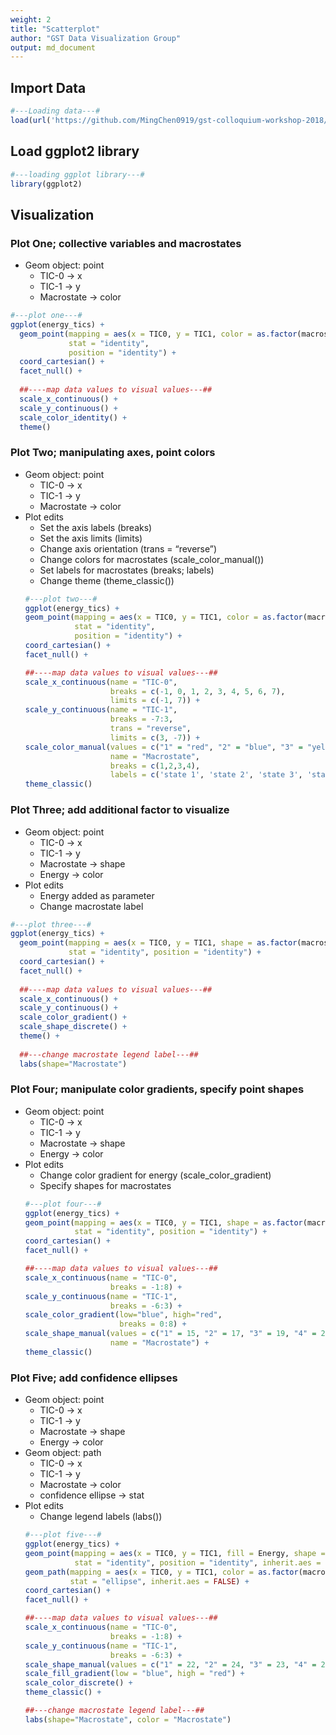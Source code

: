 ```yaml
---
weight: 2
title: "Scatterplot"
author: "GST Data Visualization Group"
output: md_document
---
```


## Import Data
```r
#---Loading data---#
load(url('https://github.com/MingChen0919/gst-colloquium-workshop-2018/raw/master/content/datasets-2/datasets.RData'))
```

## Load ggplot2 library
```r
#---loading ggplot library---#
library(ggplot2)
```

## Visualization

### Plot One; collective variables and macrostates
* Geom object: point
    * TIC-0 -> x
    * TIC-1 -> y
    * Macrostate -> color
  
```r
#---plot one---#
ggplot(energy_tics) +
  geom_point(mapping = aes(x = TIC0, y = TIC1, color = as.factor(macrostate)),
             stat = "identity", 
             position = "identity") +
  coord_cartesian() +
  facet_null() +
  
  ##----map data values to visual values---##
  scale_x_continuous() +
  scale_y_continuous() +
  scale_color_identity() +
  theme()
```

### Plot Two; manipulating axes, point colors
* Geom object: point
    * TIC-0 -> x
    * TIC-1 -> y
    * Macrostate -> color

* Plot edits
    * Set the axis labels (breaks)  
    * Set the axis limits (limits)  
    * Change axis orientation (trans = "reverse")  
    * Change colors for macrostates (scale_color_manual())  
    * Set labels for macrostates (breaks; labels)  
    * Change theme (theme_classic())  
```r
#---plot two---#
ggplot(energy_tics) +
  geom_point(mapping = aes(x = TIC0, y = TIC1, color = as.factor(macrostate)),
             stat = "identity", 
             position = "identity") +
  coord_cartesian() +
  facet_null() +
  
  ##----map data values to visual values---##
  scale_x_continuous(name = "TIC-0", 
                     breaks = c(-1, 0, 1, 2, 3, 4, 5, 6, 7),
                     limits = c(-1, 7)) +
  scale_y_continuous(name = "TIC-1",
                     breaks = -7:3, 
                     trans = "reverse",
                     limits = c(3, -7)) +
  scale_color_manual(values = c("1" = "red", "2" = "blue", "3" = "yellow", "4" = "green"),
                     name = "Macrostate", 
                     breaks = c(1,2,3,4),
                     labels = c('state 1', 'state 2', 'state 3', 'state 4')) + 
  theme_classic()
```

### Plot Three; add additional factor to visualize
* Geom object: point
    * TIC-0 -> x
    * TIC-1 -> y
    * Macrostate -> shape
    * Energy -> color
* Plot edits
    * Energy added as parameter
    * Change macrostate label
    
```r
#---plot three---#
ggplot(energy_tics) +
  geom_point(mapping = aes(x = TIC0, y = TIC1, shape = as.factor(macrostate), color = Energy),
             stat = "identity", position = "identity") +
  coord_cartesian() +
  facet_null() +
  
  ##----map data values to visual values---##
  scale_x_continuous() +
  scale_y_continuous() +
  scale_color_gradient() +
  scale_shape_discrete() +
  theme() +
  
  ##---change macrostate legend label---##
  labs(shape="Macrostate") 
```

### Plot Four; manipulate color gradients, specify point shapes
* Geom object: point
    * TIC-0 -> x
    * TIC-1 -> y
    * Macrostate -> shape
    * Energy -> color

* Plot edits
    * Change color gradient for energy (scale_color_gradient)
    * Specify shapes for macrostates
```r
#---plot four---#
ggplot(energy_tics) +
  geom_point(mapping = aes(x = TIC0, y = TIC1, shape = as.factor(macrostate), color = Energy),
             stat = "identity", position = "identity") +
  coord_cartesian() +
  facet_null() +
  
  ##----map data values to visual values---##
  scale_x_continuous(name = "TIC-0",
                     breaks = -1:8) +
  scale_y_continuous(name = "TIC-1",
                     breaks = -6:3) +
  scale_color_gradient(low="blue", high="red",
                       breaks = 0:8) +
  scale_shape_manual(values = c("1" = 15, "2" = 17, "3" = 19, "4" = 22),
                     name = "Macrostate") +
  theme_classic()
```

### Plot Five; add confidence ellipses
* Geom object: point
    * TIC-0 -> x
    * TIC-1 -> y
    * Macrostate -> shape
    * Energy -> color
* Geom object: path
    * TIC-0 -> x
    * TIC-1 -> y
    * Macrostate -> color
    * confidence ellipse -> stat
  
* Plot edits
    * Change legend labels (labs())
```r
#---plot five---#
ggplot(energy_tics) +
  geom_point(mapping = aes(x = TIC0, y = TIC1, fill = Energy, shape = as.factor(macrostate)),
             stat = "identity", position = "identity", inherit.aes = FALSE) +
  geom_path(mapping = aes(x = TIC0, y = TIC1, color = as.factor(macrostate)), 
            stat = "ellipse", inherit.aes = FALSE) + 
  coord_cartesian() +
  facet_null() +
  
  ##----map data values to visual values---##
  scale_x_continuous(name = "TIC-0",
                     breaks = -1:8) +
  scale_y_continuous(name = "TIC-1",
                     breaks = -6:3) +
  scale_shape_manual(values = c("1" = 22, "2" = 24, "3" = 23, "4" = 25)) +
  scale_fill_gradient(low = "blue", high = "red") +
  scale_color_discrete() +
  theme_classic() +
  
  ##---change macrostate legend label---##
  labs(shape="Macrostate", color = "Macrostate") 
```
